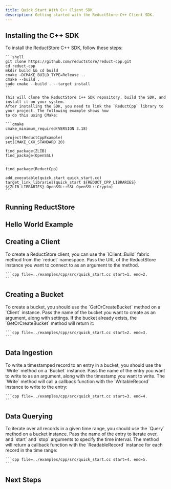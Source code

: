 ```yaml
---
title: Quick Start With C++ Client SDK
description: Getting started with the ReductStore C++ Client SDK.
---
```



<head>
    <link rel="canonical" href="https://www.reduct.store/docs/getting-started/with-cpp"/>
</head>

<Intro language="C++" repository="reduct-cpp"/>

## Installing the C++ SDK

<InstallSdk>
    To install the ReductStore C++ SDK, follow these steps:

    ```shell
    git clone https://github.com/reductstore/reduct-cpp.git
    cd reduct-cpp
    mkdir build && cd build
    cmake -DCMAKE_BUILD_TYPE=Release ..
    cmake --build .
    sudo cmake --build . --target install
    ```

    This will clone the ReductStore C++ SDK repository, build the SDK, and install it on your system.
    After installing the SDK, you need to link the `ReductCpp` library to your project. The following example shows how
    to do this using CMake:

    ```cmake
    cmake_minimum_required(VERSION 3.18)

    project(ReductCppExample)
    set(CMAKE_CXX_STANDARD 20)

    find_package(ZLIB)
    find_package(OpenSSL)


    find_package(ReductCpp)

    add_executable(quick_start quick_start.cc)
    target_link_libraries(quick_start ${REDUCT_CPP_LIBRARIES} ${ZLIB_LIBRARIES} OpenSSL::SSL OpenSSL::Crypto)
    ```
</InstallSdk>

## Running ReductStore

<RunReductStore/>

## Hello World Example

<UsingSdkSection example={QuickStart} language="cpp"/>

## Creating a Client

<CreateClientSection>
    To create a ReductStore client, you can use the `IClient::Build` fabric method from the `reduct` namespace. Pass the URL of the
    ReductStore instance you want to connect to as an argument to the method.

    ```cpp file=../examples/cpp/src/quick_start.cc start=1. end=2.
    ```
</CreateClientSection>

## Creating a Bucket

<CreateBucketSection>
    To create a bucket, you should use the `GetOrCreateBucket` method on a `Client` instance. Pass the name of the bucket
    you want to create as an argument, along with settings.  If the bucket already exists, the `GetOrCreateBucket`
    method will return it:

    ```cpp file=../examples/cpp/src/quick_start.cc start=2. end=3.
    ```
</CreateBucketSection>

## Data Ingestion

<DataIngestionSection>
    To write a timestamped record to an entry in a bucket, you should use the `Write` method on a `Bucket` instance.
    Pass the name of the entry you want to write to as an argument, along with the timestamp you want to write.
    The `Write` method will call a callback function with the `WritableRecord` instance to write to the entry:

    ```cpp file=../examples/cpp/src/quick_start.cc start=3. end=4.
    ```
</DataIngestionSection>

## Data Querying

<DataQueryingSection>
    To iterate over all records in a given time range, you should use the `Query` method on a bucket instance. Pass the
    name of the entry to iterate over, and `start` and `stop` arguments to specify the time interval. The method will return
    a callback function with the `ReadableRecord` instance for each record in the time range:

    ```cpp file=../examples/cpp/src/quick_start.cc start=4. end=5.
    ```
</DataQueryingSection>

## Next Steps

<NextStep/>